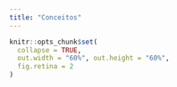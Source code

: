 ```yaml
---
title: "Conceitos"
---
```


```r
knitr::opts_chunk$set(
  collapse = TRUE, 
  out.width = "60%", out.height = "60%",
  fig.retina = 2
)
```

